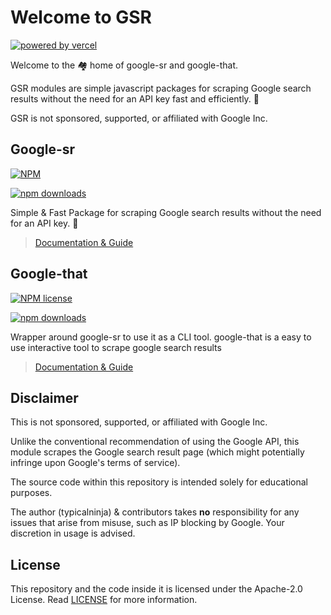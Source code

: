 

# Welcome to GSR 

[![powered by vercel](/images/powered-by-vercel.svg)](https://vercel.com?utm_source=g-sr.vercel.app&utm_campaign=oss)

Welcome to the 🏘️ home of google-sr and google-that.


GSR modules are simple javascript packages for scraping Google search results without the need for an API key
fast and efficiently. 🚀

<Callout type="warning" emoji="⚠️">
 GSR is not sponsored, supported, or affiliated with Google Inc.
</Callout>


## Google-sr

[![NPM](https://img.shields.io/npm/l/google-sr)](https://www.npmjs.com/package/google-sr)

[![npm downloads](https://img.shields.io/npm/dw/google-sr)](https://www.npmjs.com/package/google-sr)


Simple & Fast Package for scraping Google search results without the need for an API key. 🚀

> [Documentation & Guide](./google/sr)

## Google-that

[![NPM license](https://img.shields.io/npm/l/google-that)](https://www.npmjs.com/package/google-that)

[![npm downloads](https://img.shields.io/npm/dw/google-that)](https://www.npmjs.com/package/google-that)

Wrapper around google-sr to use it as a CLI tool. google-that is a easy to use interactive tool to
scrape google search results

> [Documentation & Guide](./google/that)


## Disclaimer

This is not sponsored, supported, or affiliated with Google Inc.

Unlike the conventional recommendation of using the Google API, this module scrapes the Google search result page (which might potentially infringe upon Google's terms of service).

The source code within this repository is intended solely for educational purposes.

The author (typicalninja) & contributors takes **no** responsibility for any issues that arise from misuse, such as IP blocking by Google. Your discretion in usage is advised.

## License

This repository and the code inside it is licensed under the Apache-2.0 License. Read [LICENSE](./LICENSE) for more information.
